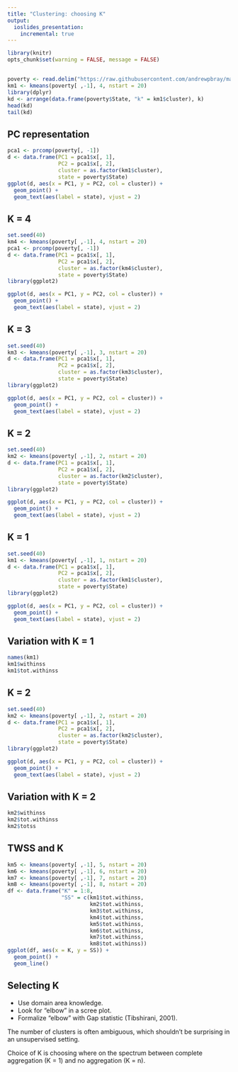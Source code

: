 ```yaml
---
title: "Clustering: choosing K"
output:
  ioslides_presentation:
    incremental: true
---
```


```r
library(knitr)
opts_chunk$set(warning = FALSE, message = FALSE)
```

## {.build}

```r
poverty <- read.delim("https://raw.githubusercontent.com/andrewpbray/math-243/gh-pages/assets/data/poverty.txt", header = TRUE)
km1 <- kmeans(poverty[ ,-1], 4, nstart = 20)
library(dplyr)
kd <- arrange(data.frame(poverty$State, "k" = km1$cluster), k)
head(kd)
tail(kd)
```


## PC representation

```r
pca1 <- prcomp(poverty[, -1])
d <- data.frame(PC1 = pca1$x[, 1],
                PC2 = pca1$x[, 2],
                cluster = as.factor(km1$cluster),
                state = poverty$State)
ggplot(d, aes(x = PC1, y = PC2, col = cluster)) +
  geom_point() +
  geom_text(aes(label = state), vjust = 2)
```


## K = 4

```r
set.seed(40)
km4 <- kmeans(poverty[ ,-1], 4, nstart = 20)
pca1 <- prcomp(poverty[, -1])
d <- data.frame(PC1 = pca1$x[, 1],
                PC2 = pca1$x[, 2],
                cluster = as.factor(km4$cluster),
                state = poverty$State)
library(ggplot2)

ggplot(d, aes(x = PC1, y = PC2, col = cluster)) +
  geom_point() +
  geom_text(aes(label = state), vjust = 2)
```


## K = 3

```r
set.seed(40)
km3 <- kmeans(poverty[ ,-1], 3, nstart = 20)
d <- data.frame(PC1 = pca1$x[, 1],
                PC2 = pca1$x[, 2],
                cluster = as.factor(km3$cluster),
                state = poverty$State)
library(ggplot2)

ggplot(d, aes(x = PC1, y = PC2, col = cluster)) +
  geom_point() +
  geom_text(aes(label = state), vjust = 2)
```



## K = 2

```r
set.seed(40)
km2 <- kmeans(poverty[ ,-1], 2, nstart = 20)
d <- data.frame(PC1 = pca1$x[, 1],
                PC2 = pca1$x[, 2],
                cluster = as.factor(km2$cluster),
                state = poverty$State)
library(ggplot2)

ggplot(d, aes(x = PC1, y = PC2, col = cluster)) +
  geom_point() +
  geom_text(aes(label = state), vjust = 2)
```


## K = 1

```r
set.seed(40)
km1 <- kmeans(poverty[ ,-1], 1, nstart = 20)
d <- data.frame(PC1 = pca1$x[, 1],
                PC2 = pca1$x[, 2],
                cluster = as.factor(km1$cluster),
                state = poverty$State)
library(ggplot2)

ggplot(d, aes(x = PC1, y = PC2, col = cluster)) +
  geom_point() +
  geom_text(aes(label = state), vjust = 2)
```


## Variation with K = 1 {.build}

```r
names(km1)
km1$withinss
km1$tot.withinss
```


## K = 2

```r
set.seed(40)
km2 <- kmeans(poverty[ ,-1], 2, nstart = 20)
d <- data.frame(PC1 = pca1$x[, 1],
                PC2 = pca1$x[, 2],
                cluster = as.factor(km2$cluster),
                state = poverty$State)
library(ggplot2)

ggplot(d, aes(x = PC1, y = PC2, col = cluster)) +
  geom_point() +
  geom_text(aes(label = state), vjust = 2)
```


## Variation with K = 2 {.build}

```r
km2$withinss
km2$tot.withinss
km2$totss
```


## TWSS and K

```r
km5 <- kmeans(poverty[ ,-1], 5, nstart = 20)
km6 <- kmeans(poverty[ ,-1], 6, nstart = 20)
km7 <- kmeans(poverty[ ,-1], 7, nstart = 20)
km8 <- kmeans(poverty[ ,-1], 8, nstart = 20)
df <- data.frame("K" = 1:8,
                 "SS" = c(km1$tot.withinss,
                          km2$tot.withinss,
                          km3$tot.withinss,
                          km4$tot.withinss,
                          km5$tot.withinss,
                          km6$tot.withinss,
                          km7$tot.withinss,
                          km8$tot.withinss))
ggplot(df, aes(x = K, y = SS)) +
  geom_point() +
  geom_line()
```


## Selecting K {.build}

- Use domain area knowledge.
- Look for "elbow" in a scree plot.
- Formalize "elbow" with Gap statistic (Tibshirani, 2001).

The number of clusters is often ambiguous, which shouldn't be surprising in an unsupervised setting.

Choice of K is choosing where on the spectrum between complete aggregation (K = 1) and no aggregation (K = n).




